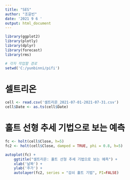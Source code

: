 ---
title: "SES"
author: "조윤빈"
date: '2021 9 6 '
output: html_document
---

```{r include=FALSE}
library(ggplot2)
library(plotly)
library(dplyr)
library(forecast)
library(rms)

# 각자 작업할 경로
setwd('C:/yunbinni/pifi')
```


# 셀트리온
```{r}
cell <- read.csv('셀트리온_2021-07-01-2021-07-31.csv')
cell$Date <- as.ts(cell$Date)
```


# 홀트 선형 추세 기법으로 보는 예측
```{r}
fc <- holt(cell$Close, h=5)
fc2 <- holt(cell$Close, damped = TRUE, phi = 0.8, h=5)

autoplot(fc) + 
    ggtitle("셀트리온: 홀트 선형 추세 기법으로 보는 예측") +
    xlab('날짜') + 
    ylab('주가') +
    autolayer(fc2, series = "감쇠 홀트 기법", PI=FALSE)
```


